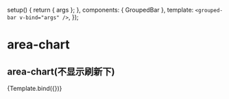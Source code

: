 

<Meta title="em/grouped-bar" component={GroupedBar} argTypes={{}} />

  setup() {
    return { args };
  },
  components: { GroupedBar },
  template: `<grouped-bar v-bind="args" />`,
});

# area-chart

## area-chart(不显示刷新下)

<Canvas>
  <Story
    name="default"
    args={{
      data: [
        {
          date: "2022-05-11",
          salesAmount: 4000,
          salesRate: 4,
          salesTarget: 8000,
          totalSalesAmount: 0,
          totalSalesOldAmount: 0,
          totalSalesOldTarget: 531600,
          totalSalesTarget: 6000000,
        },
        {
          date: "2022-05-12",
          salesAmount: 10000,
          salesRate: 10,
          salesTarget: 10000,
          totalSalesAmount: 0,
          totalSalesOldAmount: 0,
          totalSalesOldTarget: 531600,
          totalSalesTarget: 6000000,
        },
        {
          date: "2022-05-13",
          salesAmount: 0,
          salesRate: 0,
          salesTarget: 6000,
          totalSalesAmount: 0,
          totalSalesOldAmount: 0,
          totalSalesOldTarget: 531600,
          totalSalesTarget: 6000000,
        },
        {
          date: "2022-05-14",
          salesAmount: 35000,
          salesRate: 5.83,
          salesTarget: 60000,
          totalSalesAmount: 350000,
          totalSalesOldAmount: 350000,
          totalSalesOldTarget: 1063200,
          totalSalesTarget: 12000000,
        },
        {
          date: "2022-05-16",
          salesAmount: 62000.5,
          salesRate: 10.33,
          salesTarget: 60000,
          totalSalesAmount: 970000.5,
          totalSalesOldAmount: 710000.5,
          totalSalesOldTarget: 1594800,
          totalSalesTarget: 18000000,
        },
        {
          date: "2022-05-17",
          salesAmount: 0,
          salesRate: 0,
          salesTarget: 60000,
          totalSalesAmount: 970000.5,
          totalSalesOldAmount: 710000.5,
          totalSalesOldTarget: 2126400,
          totalSalesTarget: 24000000,
        },
      ],
    }}
  >
    {Template.bind({})}
  </Story>
</Canvas>

<ArgsTable story="default" />
